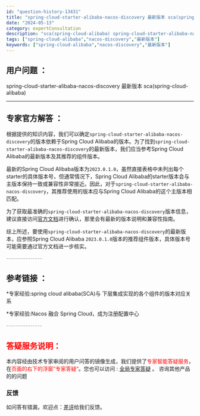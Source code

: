 ```yaml
---
id: "question-history-13431"
title: "spring-cloud-starter-alibaba-nacos-discovery 最新版本 sca(spring-cloud-alibaba)"
date: "2024-05-13"
category: expertConsultation
description: "sca(spring-cloud-alibaba) spring-cloud-starter-alibaba-nacos-discovery 最新版本"
tags: ["spring-cloud-alibaba","nacos-discovery","最新版本"]
keywords: ["spring-cloud-alibaba","nacos-discovery","最新版本"]
---
```


## 用户问题 ： 
 spring-cloud-starter-alibaba-nacos-discovery 最新版本 sca(spring-cloud-alibaba) 

---------------
## 专家官方解答 ：

根据提供的知识内容，我们可以确定`spring-cloud-starter-alibaba-nacos-discovery`的版本依赖于Spring Cloud Alibaba的版本。为了找到`spring-cloud-starter-alibaba-nacos-discovery`的最新版本，我们应当参考Spring Cloud Alibaba的最新版本及其推荐的组件版本。

最新的Spring Cloud Alibaba版本为`2023.0.1.0`，虽然直接表格中未列出每个starter的具体版本号，但通常情况下，Spring Cloud Alibaba的starter版本会与主版本保持一致或兼容性非常接近。因此，对于`spring-cloud-starter-alibaba-nacos-discovery`，其推荐使用的版本应与Spring Cloud Alibaba的这个主版本相匹配。

为了获取最准确的`spring-cloud-starter-alibaba-nacos-discovery`版本信息，建议直接访问[官方文档](https://sca.aliyun.com/docs/2023/overview/version-explain/)进行确认，那里会有最新的版本说明和兼容性指南。

综上所述，要使用`spring-cloud-starter-alibaba-nacos-discovery`的最新版本，应参照Spring Cloud Alibaba `2023.0.1.0`版本的推荐组件版本，具体版本号可能需要通过官方文档进一步核实。


<font color="#949494">---------------</font> 


## 参考链接 ：

*专家经验:spring cloud alibaba(SCA)与 下层集成实现的各个组件的版本对应关系 
 
 *专家经验:Nacos 融合 Spring Cloud，成为注册配置中心 


 <font color="#949494">---------------</font> 
 


## <font color="#FF0000">答疑服务说明：</font> 

本内容经由技术专家审阅的用户问答的镜像生成，我们提供了<font color="#FF0000">专家智能答疑服务</font>，在<font color="#FF0000">页面的右下的浮窗”专家答疑“</font>。您也可以访问 : [全局专家答疑](https://opensource.alibaba.com/chatBot) 。 咨询其他产品的的问题

### 反馈
如问答有错漏，欢迎点：[差评](https://ai.nacos.io/user/feedbackByEnhancerGradePOJOID?enhancerGradePOJOId=13436)给我们反馈。
